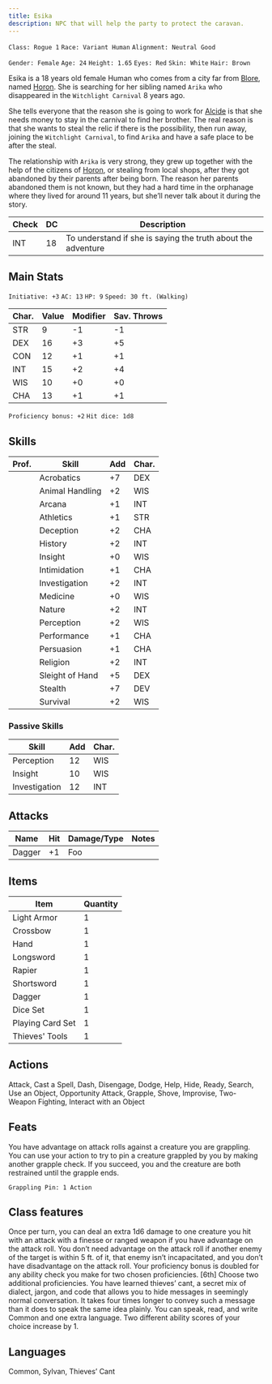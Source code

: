 ```yaml
---
title: Esika
description: NPC that will help the party to protect the caravan.
---
```



`Class: Rogue 1` `Race: Variant Human` `Alignment: Neutral Good`

`Gender: Female` `Age: 24` `Height: 1.65` `Eyes: Red` `Skin: White` `Hair: Brown`

Esika is a 18 years old female Human who comes from a city far from [Blore](/places/blore), named [Horon](/places/horon). She is searching for her sibling named `Arika` who disappeared in the `Witchlight Carnival` 8 years ago.

She tells everyone that the reason she is going to work for [Alcide](/npc/alcide) is that she needs money to stay in the carnival to find her brother. The real reason is that she wants to steal the relic if there is the possibility, then run away, joining the `Witchlight Carnival`, to find `Arika` and have a safe place to be after the steal.

The relationship with `Arika` is very strong, they grew up together with the help of the citizens of [Horon](/places/horon), or stealing from local shops, after they got abandoned by their parents after being born. The reason her parents abandoned them is not known, but they had a hard time in the orphanage where they lived for around 11 years, but she’ll never talk about it during the story.

| Check | DC  | Description                                                  |
| ----- | --- | ------------------------------------------------------------ |
| INT   | 18  | To understand if she is saying the truth about the adventure |

## Main Stats

`Initiative: +3` `AC: 13` `HP: 9` `Speed: 30 ft. (Walking)`

| Char. | Value | Modifier | Sav. Throws |
| ----- | ----- | -------- | ----------- |
| STR   | 9     | -1       | -1          |
| DEX   | 16    | +3       | +5          |
| CON   | 12    | +1       | +1          |
| INT   | 15    | +2       | +4          |
| WIS   | 10    | +0       | +0          |
| CHA   | 13    | +1       | +1          |

`Proficiency bonus: +2` `Hit dice: 1d8`

## Skills

| Prof.            | Skill           | Add | Char. |
| ---------------- | --------------- | --- | ----- |
| <ApproveCheck /> | Acrobatics      | +7  | DEX   |
|                  | Animal Handling | +2  | WIS   |
|                  | Arcana          | +1  | INT   |
| <ApproveCheck /> | Athletics       | +1  | STR   |
| <ApproveCheck /> | Deception       | +2  | CHA   |
|                  | History         | +2  | INT   |
|                  | Insight         | +0  | WIS   |
|                  | Intimidation    | +1  | CHA   |
|                  | Investigation   | +2  | INT   |
|                  | Medicine        | +0  | WIS   |
|                  | Nature          | +2  | INT   |
| <ApproveCheck /> | Perception      | +2  | WIS   |
|                  | Performance     | +1  | CHA   |
|                  | Persuasion      | +1  | CHA   |
|                  | Religion        | +2  | INT   |
| <ApproveCheck /> | Sleight of Hand | +5  | DEX   |
| <ApproveCheck /> | Stealth         | +7  | DEV   |
| <ApproveCheck /> | Survival        | +2  | WIS   |

### Passive Skills

| Skill         | Add | Char. |
| ------------- | --- | ----- |
| Perception    | 12  | WIS   |
| Insight       | 10  | WIS   |
| Investigation | 12  | INT   |

## Attacks

| Name   | Hit | Damage/Type | Notes |
| ------ | --- | ----------- | ----- |
| Dagger | +1  | Foo         |

## Items

| Item             | Quantity |
| ---------------- | -------- |
| Light Armor      | 1        |
| Crossbow         | 1        |
| Hand             | 1        |
| Longsword        | 1        |
| Rapier           | 1        |
| Shortsword       | 1        |
| Dagger           | 1        |
| Dice Set         | 1        |
| Playing Card Set | 1        |
| Thieves' Tools   | 1        |

## Actions

<Card title="Standard Action" icon="mdi:sword">
  Attack, Cast a Spell, Dash, Disengage, Dodge, Help, Hide, Ready, Search, Use
  an Object, Opportunity Attack, Grapple, Shove, Improvise, Two-Weapon Fighting,
  Interact with an Object
</Card>

## Feats

<Card title="Grappler • BR 167" icon="mdi:sword">
You have advantage on attack rolls against a creature you are grappling. You can use your action to try to pin a creature grappled by you by making another grapple check. If you succeed, you and the creature are both restrained until the grapple ends.

`Grappling Pin: 1 Action`

</Card>

## Class features

<Card title="Sneak Attack" icon="mdi:sword">
  Once per turn, you can deal an extra 1d6 damage to one creature you hit with
  an attack with a finesse or ranged weapon if you have advantage on the attack
  roll. You don’t need advantage on the attack roll if another enemy of the
  target is within 5 ft. of it, that enemy isn’t incapacitated, and you don’t
  have disadvantage on the attack roll.
</Card>

<Card title="Expertise • PHB 96" icon="mdi:plus">
  Your proficiency bonus is doubled for any ability check you make for two
  chosen proficiencies. [6th] Choose two additional proficiencies.
</Card>

<Card title="Thieves’ Cant • PHB 96" icon="ic:baseline-language">
  You have learned thieves’ cant, a secret mix of dialect, jargon, and code that
  allows you to hide messages in seemingly normal conversation. It takes four
  times longer to convey such a message than it does to speak the same idea
  plainly.
</Card>

<Card title="Languages • BR 31" icon="ic:baseline-language">
  You can speak, read, and write Common and one extra language.
</Card>

<Card title="Ability Score Increase • BR 31" icon="mdi:plus">
  Two different ability scores of your choice increase by 1.
</Card>

## Languages

Common, Sylvan, Thieves’ Cant
